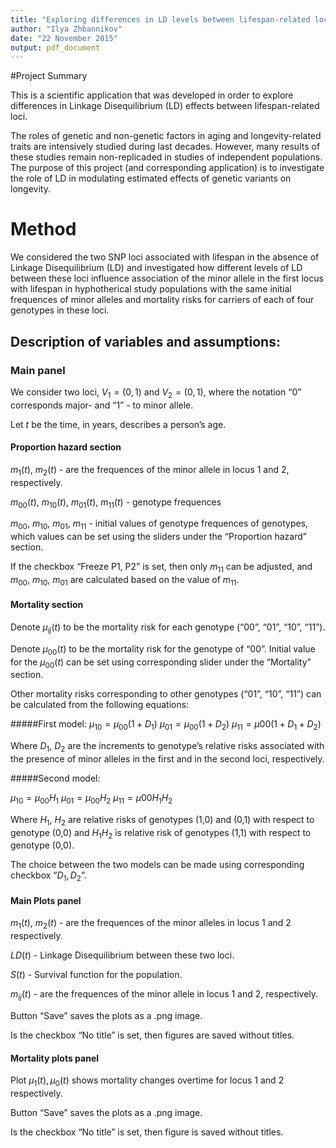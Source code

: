 ```yaml
---
title: "Exploring differences in LD levels between lifespan-related loci"
author: "Ilya Zhbannikov"
date: "22 November 2015"
output: pdf_document
---
```


#Project Summary

This is a scientific application that was developed in order to explore differences in Linkage Disequilibrium (LD) effects between lifespan-related loci.

The roles of genetic and non-genetic factors in aging and longevity-related traits are intensively studied during last decades. However, many results of these studies remain non-replicaded in studies of independent populations. The purpose of this project (and corresponding application) is to investigate the role of LD in modulating estimated effects of genetic variants on longevity.

# Method

We considered the two SNP loci associated with lifespan in the absence of Linkage Disequilibrium (LD) and investigated how different levels of LD between these loci influence association of the minor allele in the first locus with lifespan in hyphotherical study populations with the same initial frequences of minor alleles and mortality risks for carriers of each of four genotypes in these loci.

## Description of variables and assumptions:
### Main panel
We consider two loci, $V_{1}=(0,1)$ and $V_{2}=(0,1)$, where the notation "0" corresponds major- and "1" - to minor allele.

Let $t$ be the time, in years, describes a person's age.

#### Proportion hazard section

$m_{1}(t)$, $m_{2}(t)$ - are the frequences of the minor allele in locus 1 and 2, respectively.

$m_{00}(t)$, $m_{10}(t)$, $m_{01}(t)$, $m_{11}(t)$ - genotype frequences 

$m_{00}$, $m_{10}$, $m_{01}$, $m_{11}$ - initial values of genotype frequences of genotypes, which values can be set using the sliders under the "Proportion hazard" section.

If the checkbox "Freeze P1, P2" is set, then only $m_{11}$ can be adjusted, and $m_{00}$, $m_{10}$, $m_{01}$ are calculated based on the value of  $m_{11}$.

#### Mortality section

Denote $\mu_{ij}(t)$ to be the mortality risk for each genotype ("00", "01", "10", "11").

Denote $\mu_{00}(t)$ to be the mortality risk for the genotype of "00". Initial value for the $\mu_{00}(t)$ can be set using corresponding slider under the "Mortality" section.

Other mortality risks corresponding to other genotypes ("01", "10", "11") can be calculated from the following equations:

#####First model:
$\mu_{10} = \mu_{00}(1 + D_1)$
$\mu_{01} = \mu_{00}(1 + D_2)$
$\mu_{11} = \mu{00}(1 + D_1 + D_2)$

Where $D_1$, $D_2$ are the increments to genotype's relative risks associated with the presence of minor alleles in the first and in the second loci, respectively.

#####Second model:

$\mu_{10} = \mu_{00}H_1$
$\mu_{01} = \mu_{00}H_2$
$\mu_{11} = \mu{00}H_1H_2$

Where $H_1$, $H_2$ are relative risks of genotypes (1,0) and (0,1) with respect to genotype (0,0) and $H_1H_2$ is relative risk of genotypes (1,1) with respect to genotype (0,0).

The choice between the two models can be made using corresponding checkbox "$D_1,D_2$".

#### Main Plots panel

$m_1(t)$, $m_2(t)$ - are the frequences of the minor alleles in locus 1 and 2 respectively.

$LD(t)$ - Linkage Disequilibrium between these two loci.

$S(t)$ - Survival function for the population.

$m_{ij}(t)$ - are the frequences of the minor allele in locus 1 and 2, respectively.

Button "Save" saves the plots as a .png image.

Is the checkbox "No title" is set, then figures are saved without titles.

#### Mortality plots panel

Plot $\mu_{1}(t),\mu_{0}(t)$ shows mortality changes overtime for locus 1 and 2 respectively.

Button "Save" saves the plots as a .png image.

Is the checkbox "No title" is set, then figure is saved without titles.